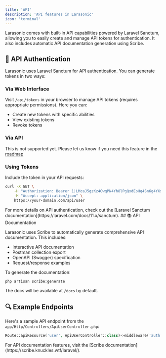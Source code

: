 ```yaml
---
title: 'API'
description: 'API features in Larasonic'
icon: 'terminal'
---
```


Larasonic comes with built-in API capabilities powered by Laravel Sanctum, allowing you to easily create and manage API tokens for authentication. It also includes automatic API documentation generation using Scribe.

## 🔑 API Authentication

Larasonic uses Laravel Sanctum for API authentication. You can generate tokens in two ways:

### Via Web Interface

Visit `/api/tokens` in your browser to manage API tokens (requires appropriate permissions). Here you can:
- Create new tokens with specific abilities
- View existing tokens
- Revoke tokens

### Via API
This is not supported yet. Please let us know if you need this feature in the [roadmap](https://github.com/pushpak1300/Larasonic/discussions/categories/roadmap)

### Using Tokens

Include the token in your API requests:

```bash
curl -X GET \
    -H "Authorization: Bearer 1|LMcaJ5gzKz4GwqPN4Yh8lPgQxdEoHq4Sn6g4YXxM" \
    -H "Accept: application/json" \
    https://your-domain.com/api/user
```


<Tip>
For more details on API authentication, check out the [Laravel Sanctum documentation](https://laravel.com/docs/11.x/sanctum).
</Tip>
## 📚 API Documentation

Larasonic uses Scribe to automatically generate comprehensive API documentation. This includes:

- Interactive API documentation
- Postman collection export
- OpenAPI (Swagger) specification
- Request/response examples

To generate the documentation:

```bash
php artisan scribe:generate
```

The docs will be available at `/docs` by default.

## 🔍 Example Endpoints

Here's a sample API endpoint from the `app/Http/Controllers/ApiUserController.php`:

```php
Route::apiResource('user', ApiUserController::class)->middleware('auth:sanctum');
```


<Tip>
For API documentation features, visit the [Scribe documentation](https://scribe.knuckles.wtf/laravel/).
</Tip>
